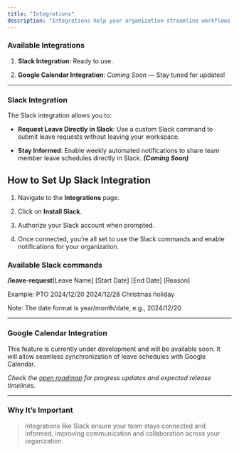```yaml
---
title: "Integrations"
description: "Integrations help your organization streamline workflows by connecting Askthebirdie with your favorite tools."
---
```


### **Available Integrations**

1. **Slack Integration**: Ready to use.

2. **Google Calendar Integration**: *Coming Soon* — Stay tuned for updates!

***

### **Slack Integration**

The Slack integration allows you to:

* **Request Leave Directly in Slack**: Use a custom Slack command to submit leave requests without leaving your workspace.

* **Stay Informed**: Enable weekly automated notifications to share team member leave schedules directly in Slack. ***(Coming Soon)***

## **How to Set Up Slack Integration**

1. Navigate to the **Integrations** page.

2. Click on **Install Slack**.

3. Authorize your Slack account when prompted.

4. Once connected, you’re all set to use the Slack commands and enable notifications for your organization.

### Available Slack commands

**/leave-request**\[Leave Name] \[Start Date] \[End Date] \[Reason]

Example: PTO 2024/12/20 2024/12/28 Christmas holiday

Note: The date format is year/month/date, e.g., 2024/12/20



***

### **Google Calendar Integration**

This feature is currently under development and will be available soon. It will allow seamless synchronization of leave schedules with Google Calendar.

*Check the* [*open roadmap*](https://askthebirdie.featurebase.app/) *for progress updates and expected release timelines.*

***

### Why It’s Important

> Integrations like Slack ensure your team stays connected and informed, improving communication and collaboration across your organization.